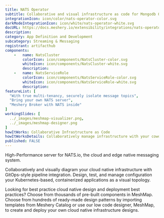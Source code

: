 ```yaml
---
title: NATS Operator
subtitle: Collaborative and visual infrastructure as code for Mongodb Operator
integrationIcon: icon/color/nats-operator-color.svg
darkModeIntegrationIcon: icon/white/nats-operator-white.svg
docURL: https://docs.meshery.io/extensibility/integrations/nats-operator
description: 
category: App Definition and Development
subcategory: Streaming & Messaging
registrant: artifacthub
components: 
	-	name: NatsCluster
		colorIcon: icon/components/NatsCluster-color.svg
		whiteIcon: icon/components/NatsCluster-white.svg
		description: 
	-	name: NatsServiceRole
		colorIcon: icon/components/NatsServiceRole-color.svg
		whiteIcon: icon/components/NatsServiceRole-white.svg
		description: 
featureList: [
  "With true multi-tenancy, securely isolate message topics",
  "Bring your own NATS server",
  "Meshery Broker with NATS inside"
]
workingSlides: [
  ../_images/meshmap-visualizer.png,
  ../_images/meshmap-designer.png
]
howItWorks: Collaborative Infrastructure as Code
howItWorksDetails: Collaboratively manage infrastructure with your coworkers synchronously sharing the same designs.
published: FALSE
---
```

<p>
High-Performance server for NATS.io, the cloud and edge native messaging system.
</p>
<p>
    Collaboratively and visually diagram your cloud native infrastructure with GitOps-style pipeline integration. Design, test, and manage configuration your Kubernetes-based, containerized applications as a visual topology.
</p>
<p>
    Looking for best practice cloud native design and deployment best practices? Choose from thousands of pre-built components in MeshMap. Choose from hundreds of ready-made design patterns by importing templates from Meshery Catalog or use our low code designer, MeshMap, to create and deploy your own cloud native infrastructure designs.
</p>
